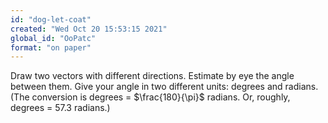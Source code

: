```yaml
---
id: "dog-let-coat"
created: "Wed Oct 20 15:53:15 2021"
global_id: "OoPatc"
format: "on paper"
---
```




Draw two vectors with different directions. Estimate by eye the angle between  them. Give your angle in two different units: degrees and radians. (The  conversion is  degrees = $\frac{180}{\pi}$ radians. Or, roughly,  degrees = 57.3 radians.)
